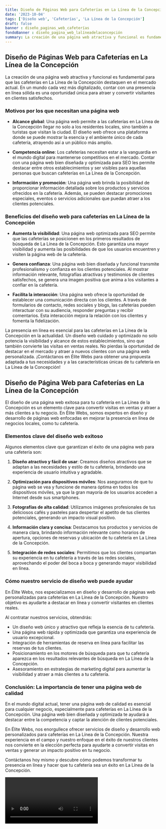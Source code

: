 ```yaml
---
title: Diseño de Páginas Web para Cafeterías en La Línea de la Concepción
date: '2023-10-04'
tags: ['Diseño web', 'Cafeterías', 'La Línea de la Concepción']
draft: false
banner : diseño_paginas_web_cafeterías
fondoBanner : diseño_pagina_web_lalíneadelaconcepción
summary: La creación de una página web atractiva y funcional es fundamental para que las cafeterías en La Línea de la Concepción destaquen en el mercado actual. En un mundo cada vez más digitalizado, contar con una presencia en línea sólida es una oportunidad única para atraer y convertir visitantes en clientes satisfechos.
---
```


## Diseño de Páginas Web para Cafeterías en La Línea de la Concepción

La creación de una página web atractiva y funcional es fundamental para que las cafeterías en La Línea de la Concepción destaquen en el mercado actual. En un mundo cada vez más digitalizado, contar con una presencia en línea sólida es una oportunidad única para atraer y convertir visitantes en clientes satisfechos.

### Motivos por los que necesitan una página web

- **Alcance global**: Una página web permite a las cafeterías en La Línea de la Concepción llegar no solo a los residentes locales, sino también a turistas que visitan la ciudad. El diseño web ofrece una plataforma donde se puede mostrar la esencia y el ambiente único de cada cafetería, atrayendo así a un público más amplio.

- **Competencia online**: Los cafeterías necesitan estar a la vanguardia en el mundo digital para mantenerse competitivos en el mercado. Contar con una página web bien diseñada y optimizada para SEO les permite destacar entre otros establecimientos y ser visibles para aquellas personas que buscan cafeterías en La Línea de la Concepción.

- **Información y promoción**: Una página web brinda la posibilidad de proporcionar información detallada sobre los productos y servicios ofrecidos en la cafetería. Además, se pueden destacar promociones especiales, eventos o servicios adicionales que puedan atraer a los clientes potenciales.

### Beneficios del diseño web para cafeterías en La Línea de la Concepción

- **Aumenta la visibilidad**: Una página web optimizada para SEO permite que las cafeterías se posicionen en los primeros resultados de búsqueda de La Línea de la Concepción. Esto garantiza una mayor visibilidad y aumenta las posibilidades de que los usuarios encuentren y visiten la página web de la cafetería.

- **Genera confianza**: Una página web bien diseñada y funcional transmite profesionalismo y confianza en los clientes potenciales. Al mostrar información relevante, fotografías atractivas y testimonios de clientes satisfechos, se genera una imagen positiva que anima a los visitantes a confiar en la cafetería.

- **Facilita la interacción**: Una página web ofrece la oportunidad de establecer una comunicación directa con los clientes. A través de formularios de contacto, redes sociales y blogs, las cafeterías pueden interactuar con su audiencia, responder preguntas y recibir comentarios. Esta interacción mejora la relación con los clientes y fomenta la fidelización.

La presencia en línea es esencial para las cafeterías en La Línea de la Concepción en la actualidad. Un diseño web cuidado y optimizado no solo potencia la visibilidad y alcance de estos establecimientos, sino que también convierte las visitas en ventas reales. No pierdas la oportunidad de destacar en el mercado y atraer a nuevos clientes con una página web personalizada. ¡Contáctanos en Élite Webs para obtener una propuesta adaptada a tus necesidades y a las características únicas de tu cafetería en La Línea de la Concepción!

<GifSeo />

<Cta />

## Diseño de Página Web para Cafeterías en La Línea de la Concepción

El diseño de una página web exitosa para tu cafetería en La Línea de la Concepción es un elemento clave para convertir visitas en ventas y atraer a más clientes a tu negocio. En Élite Webs, somos expertos en diseño y desarrollo de páginas web enfocadas en mejorar la presencia en línea de negocios locales, como tu cafetería.

### Elementos clave del diseño web exitoso

Algunos elementos clave que garantizan el éxito de una página web para una cafetería son:

1. **Diseño atractivo y fácil de usar**: Creamos diseños atractivos que se adaptan a las necesidades y estilo de tu cafetería, brindando una experiencia de usuario intuitiva y agradable.

2. **Optimización para dispositivos móviles**: Nos aseguramos de que tu página web se vea y funcione de manera óptima en todos los dispositivos móviles, ya que la gran mayoría de los usuarios acceden a Internet desde sus smartphones.

3. **Fotografías de alta calidad**: Utilizamos imágenes profesionales de tus deliciosos cafés y pasteles para despertar el apetito de tus clientes potenciales, generando un impacto visual positivo.

4. **Información clara y concisa**: Destacamos tus productos y servicios de manera clara, brindando información relevante como horarios de apertura, opciones de reservas y ubicación de tu cafetería en La Línea de la Concepción.

5. **Integración de redes sociales**: Permitimos que los clientes compartan su experiencia en tu cafetería a través de las redes sociales, aprovechando el poder del boca a boca y generando mayor visibilidad en línea.

### Cómo nuestro servicio de diseño web puede ayudar

En Élite Webs, nos especializamos en diseño y desarrollo de páginas web personalizadas para cafeterías en La Línea de la Concepción. Nuestro objetivo es ayudarte a destacar en línea y convertir visitantes en clientes reales.

Al contratar nuestros servicios, obtendrás:

- Un diseño web único y atractivo que refleja la esencia de tu cafetería.
- Una página web rápida y optimizada que garantiza una experiencia de usuario excepcional.
- Integración de herramientas de reserva en línea para facilitar las reservas de tus clientes.
- Posicionamiento en los motores de búsqueda para que tu cafetería aparezca en los resultados relevantes de búsqueda en La Línea de la Concepción.
- Asesoramiento en estrategias de marketing digital para aumentar la visibilidad y atraer a más clientes a tu cafetería.

### Conclusión: La importancia de tener una página web de calidad

En el mundo digital actual, tener una página web de calidad es esencial para cualquier negocio, especialmente para cafeterías en La Línea de la Concepción. Una página web bien diseñada y optimizada te ayudará a destacar entre la competencia y captar la atención de clientes potenciales.

En Élite Webs, nos enorgullece ofrecer servicios de diseño y desarrollo web personalizados para cafeterías en La Línea de la Concepción. Nuestra experiencia en el campo y nuestro enfoque en el éxito de nuestros clientes nos convierte en la elección perfecta para ayudarte a convertir visitas en ventas y generar un impacto positivo en tu negocio.

Contáctanos hoy mismo y descubre cómo podemos transformar tu presencia en línea y hacer que tu cafetería sea un éxito en La Línea de la Concepción.

<Video />

<CtaBot job='Cafeterías' city='La Línea de la Concepción'/>

<Gmaps query='La Línea de la Concepción+españa+maps' />